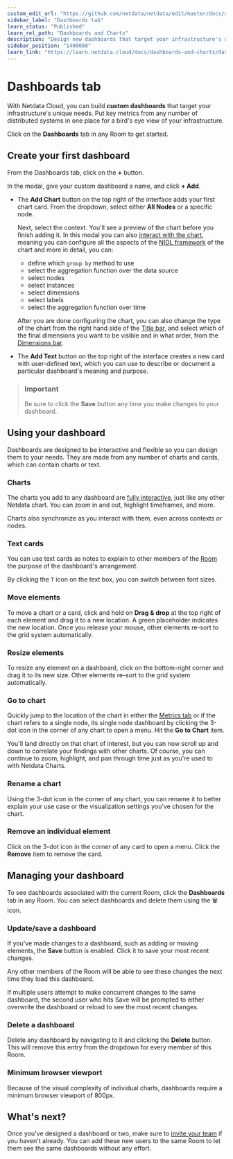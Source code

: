 ```yaml
---
custom_edit_url: "https://github.com/netdata/netdata/edit/master/docs/dashboards-and-charts/dashboards-tab.md"
sidebar_label: "Dashboards tab"
learn_status: "Published"
learn_rel_path: "Dashboards and Charts"
description: "Design new dashboards that target your infrastructure's unique needs and share them with your team fortargeted visual anomaly detection or incident response."
sidebar_position: "1400080"
learn_link: "https://learn.netdata.cloud/docs/dashboards-and-charts/dashboards-tab"
---
```


# Dashboards tab

With Netdata Cloud, you can build **custom dashboards** that target your infrastructure's unique needs. Put key metrics from any number of distributed systems in one place for a bird's eye view of your infrastructure.

Click on the **Dashboards** tab in any Room to get started.

## Create your first dashboard

From the Dashboards tab, click on the **+** button.

In the modal, give your custom dashboard a name, and click **+ Add**.

- The **Add Chart** button on the top right of the interface adds your first chart card. From the dropdown, select either **All Nodes** or a specific node.  
  
  Next, select the context. You'll see a preview of the chart before you finish adding it. In this modal you can also [interact with the chart](/docs/dashboards-and-charts/netdata-charts), meaning you can configure all the aspects of the [NIDL framework](/docs/dashboards-and-charts/netdata-charts#nidl-framework) of the chart and more in detail, you can:
  - define which `group by` method to use
  - select the aggregation function over the data source
  - select nodes
  - select instances
  - select dimensions
  - select labels
  - select the aggregation function over time
  
  After you are done configuring the chart, you can also change the type of the chart from the right hand side of the [Title bar](/docs/dashboards-and-charts/netdata-charts#title-bar), and select which of the final dimensions you want to be visible and in what order, from the [Dimensions bar](/docs/dashboards-and-charts/netdata-charts#dimensions-bar).

- The **Add Text** button on the top right of the interface creates a new card with user-defined text, which you can use to describe or document a particular dashboard's meaning and purpose.

> ### Important
>
> Be sure to click the **Save** button any time you make changes to your dashboard.

## Using your dashboard

Dashboards are designed to be interactive and flexible so you can design them to your needs. They are made from any number of charts and cards, which can contain charts or text.

### Charts

The charts you add to any dashboard are [fully interactive](/docs/dashboards-and-charts/netdata-charts), just like any other Netdata chart. You can zoom in and out, highlight timeframes, and more.

Charts also synchronize as you interact with them, even across contexts _or_ nodes.

### Text cards

You can use text cards as notes to explain to other members of the [Room](/docs/netdata-cloud/spaces-and-rooms#rooms) the purpose of the dashboard's arrangement.

By clicking the `T` icon on the text box, you can switch between font sizes.

### Move elements

To move a chart or a card, click and hold on **Drag & drop** at the top right of each element and drag it to a new location. A green placeholder indicates the
new location. Once you release your mouse, other elements re-sort to the grid system automatically.

### Resize elements

To resize any element on a dashboard, click on the bottom-right corner and drag it to its new size. Other elements re-sort to the grid system automatically.

### Go to chart

Quickly jump to the location of the chart in either the [Metrics tab](/docs/dashboards-and-charts/metrics-tab-and-single-node-tabs) or if the chart refers to a single node, its single node dashboard by clicking the 3-dot icon in the corner of any chart to open a menu. Hit the **Go to Chart** item.

You'll land directly on that chart of interest, but you can now scroll up and down to correlate your findings with other
charts. Of course, you can continue to zoom, highlight, and pan through time just as you're used to with Netdata Charts.

### Rename a chart

Using the 3-dot icon in the corner of any chart, you can rename it to better explain your use case or the visualization settings you've chosen for the chart.

### Remove an individual element

Click on the 3-dot icon in the corner of any card to open a menu. Click the **Remove** item to remove the card.

## Managing your dashboard

To see dashboards associated with the current Room, click the **Dashboards** tab in any Room. You can select dashboards and delete them using the 🗑️ icon.

### Update/save a dashboard

If you've made changes to a dashboard, such as adding or moving elements, the **Save** button is enabled. Click it to save your most recent changes.

Any other members of the Room will be able to see these changes the next time they load this dashboard.

If multiple users attempt to make concurrent changes to the same dashboard, the second user who hits Save will be
prompted to either overwrite the dashboard or reload to see the most recent changes.

### Delete a dashboard

Delete any dashboard by navigating to it and clicking the **Delete** button. This will remove this entry from the
dropdown for every member of this Room.

### Minimum browser viewport

Because of the visual complexity of individual charts, dashboards require a minimum browser viewport of 800px.

## What's next?

Once you've designed a dashboard or two, make sure to [invite your team](/docs/netdata-cloud/spaces-and-rooms#invite-your-team) if you haven't already. You can add these new users to the same Room to let them see the same dashboards without any effort.
